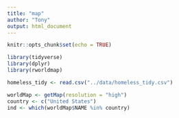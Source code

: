 ```yaml
---
title: "map"
author: "Tony"
output: html_document
---
```


```r
knitr::opts_chunk$set(echo = TRUE)

library(tidyverse)
library(dplyr)
library(rworldmap)
```

```r
homeless_tidy <- read.csv("../data/homeless_tidy.csv")

worldMap <- getMap(resolution = "high")
country <- c("United States")
ind <- which(worldMap$NAME %in% country)


```